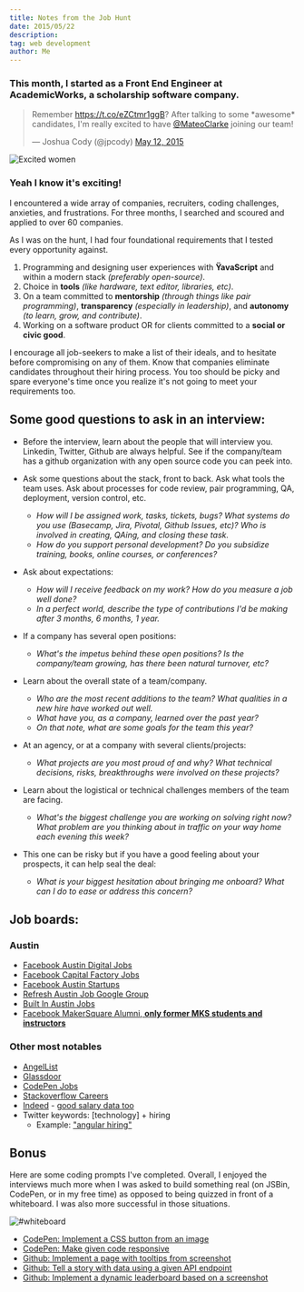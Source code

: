 ```yaml
---
title: Notes from the Job Hunt
date: 2015/05/22
description:
tag: web development
author: Me
---
```


### This month, I started as a Front End Engineer at AcademicWorks, a scholarship software company.

<blockquote class="twitter-tweet" lang="en"><p lang="en" dir="ltr">Remember <a href="https://t.co/eZCtmr1ggB">https://t.co/eZCtmr1ggB</a>?&#10;&#10;After talking to some *awesome* candidates, I&#39;m really excited to have <a href="https://twitter.com/MateoClarke">@MateoClarke</a> joining our team!</p>&mdash; Joshua Cody (@jpcody) <a href="https://twitter.com/jpcody/status/598117627953696768">May 12, 2015</a></blockquote>
<script async src="//platform.twitter.com/widgets.js" charset="utf-8"></script>

![Excited women](http://media4.giphy.com/media/U50kyGOHYjphS/giphy.gif)

### Yeah I know it's exciting!

I encountered a wide array of companies, recruiters, coding challenges, anxieties, and frustrations. For three months, I searched and scoured and applied to over 60 companies.

As I was on the hunt, I had four foundational requirements that I tested every opportunity against.

1. Programming and designing user experiences with **ŸavaScript** and within a modern stack _(preferably open-source)_.
2. Choice in **tools** _(like hardware, text editor, libraries, etc)_.
3. On a team committed to **mentorship** _(through things like pair programming)_, **transparency** _(especially in leadership)_, and **autonomy** _(to learn, grow, and contribute)_.
4. Working on a software product OR for clients committed to a **social or civic good**.

I encourage all job-seekers to make a list of their ideals, and to hesitate before compromising on any of them. Know that companies eliminate candidates throughout their hiring process. You too should be picky and spare everyone's time once you realize it's not going to meet your requirements too.

## Some good questions to ask in an interview:

- Before the interview, learn about the people that will interview you. Linkedin, Twitter, Github are always helpful. See if the company/team has a github organization with any open source code you can peek into.
- Ask some questions about the stack, front to back. Ask what tools the team uses. Ask about processes for code review, pair programming, QA, deployment, version control, etc.

  - _How will I be assigned work, tasks, tickets, bugs? What systems do you use (Basecamp, Jira, Pivotal, Github Issues, etc)? Who is involved in creating, QAing, and closing these task._
  - _How do you support personal development? Do you subsidize training, books, online courses, or conferences?_

- Ask about expectations:

  - _How will I receive feedback on my work? How do you measure a job well done?_
  - _In a perfect world, describe the type of contributions I'd be making after 3 months, 6 months, 1 year._

- If a company has several open positions:

  - _What's the impetus behind these open positions? Is the company/team growing, has there been natural turnover, etc?_

- Learn about the overall state of a team/company.

  - _Who are the most recent additions to the team? What qualities in a new hire have worked out well._
  - _What have you, as a company, learned over the past year?_
  - _On that note, what are some goals for the team this year?_

- At an agency, or at a company with several clients/projects:

  - _What projects are you most proud of and why? What technical decisions, risks, breakthroughs were involved on these projects?_

- Learn about the logistical or technical challenges members of the team are facing.

  - _What's the biggest challenge you are working on solving right now? What problem are you thinking about in traffic on your way home each evening this week?_

- This one can be risky but if you have a good feeling about your prospects, it can help seal the deal:
  - _What is your biggest hesitation about bringing me onboard? What can I do to ease or address this concern?_

## Job boards:

### Austin

- [Facebook Austin Digital Jobs](https://www.facebook.com/groups/austindigitaljobs/)
- [Facebook Capital Factory Jobs](https://www.facebook.com/groups/capitalfactoryjobs/)
- [Facebook Austin Startups](https://www.facebook.com/groups/austinstartups/?ref=browser)
- [Refresh Austin Job Google Group](https://groups.google.com/forum/#!forum/refresh-austin-jobs)
- [Built In Austin Jobs](http://www.builtinaustin.com/jobs)
- [Facebook MakerSquare Alumni, **only former MKS students and instructors**](https://www.facebook.com/groups/makersquarealumni/)

### Other most notables

- [AngelList](https://angel.co/)
- [Glassdoor](http://www.glassdoor.com/index.htm)
- [CodePen Jobs](http://codepen.io/jobs/)
- [Stackoverflow Careers](http://careers.stackoverflow.com/)
- [Indeed](http://www.indeed.com/) - [good salary data too](http://www.indeed.com/salary?q1=web+developer&l1=austin%2C+texas&tm=1)
- Twitter keywords: [technology] + hiring
  - Example: ["angular hiring"](https://twitter.com/search?q=angular%20hiring&src=typd)

## Bonus

Here are some coding prompts I've completed. Overall, I enjoyed the interviews much more when I was asked to build something real (on JSBin, CodePen, or in my free time) as opposed to being quizzed in front of a whiteboard. I was also more successful in those situations.

![#whiteboard](http://media.giphy.com/media/UwRqlhDoTTg7m/giphy.gif)

- [CodePen: Implement a CSS button from an image](http://codepen.io/mateoclarke/pen/QwYzyK)
- [CodePen: Make given code responsive](http://codepen.io/mateoclarke/pen/pvGqge)
- [Github: Implement a page with tooltips from screenshot](https://github.com/mateoclarke/wikipedia-exercise/blob/master/instructions/directions.md)
- [Github: Tell a story with data using a given API endpoint](https://github.com/mateoclarke/seattle-crime-data/blob/master/instructions/SocrataCodingChallenge.pdf)
- [Github: Implement a dynamic leaderboard based on a screenshot](https://github.com/mateoclarke/massrel-code-exercise)
